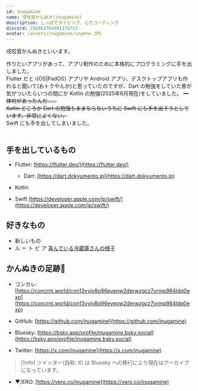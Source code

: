 ```yaml
---
id: inugamine
name: 戌咬音かんぬき(inugaminé)
description: しっぽでタイピング、心でコーディング
discord: 258883784991178753
avatar: /assets/inugamine/ingmne.JPG
---
```


戌咬音かんぬきといいます。

作りたいアプリがあって、アプリ制作のために本格的にプログラミングに手を出しました。<br/>
Flutter だと i\{OS|PadOS\} アプリや Android アプリ、デスクトップアプリも作れると聞いて(おトクやんか)と思っていたのですが、Dart の勉強をしていた筈が気がついたらいつの間にか Kotlin の勉強(2025年6月現在)をしていました。 ~~一体何があったんだ......~~ <br/>
~~Kotlin どころか Dart の勉強もままならないうちに Swift にも手を出そうとしています。非常によくない。~~ <br/>
Swift にも手を出してしまいました。<br/>
<br/>

## 手を出しているもの
- Flutter: [https://flutter.dev/](https://flutter.dev/)
    - Dart: [https://dart.dokyumento.jp](https://dart.dokyumento.jp)

- Kotlin

- Swift [https://developer.apple.com/jp/swift/](https://developer.apple.com/jp/swift/)


## 好きなもの
- 新しいもの
- ル ー ト ビ ア
[喜んでいる冷蔵庫さんの様子](https://x.com/inugamine/status/1672460551824506885)


## かんぬきの足跡🐾
- コンカレ: [https://concrnt.world/con13yvjv8q96evepw2derwzgcz7yrmp984ldq0exp](https://concrnt.world/con13yvjv8q96evepw2derwzgcz7yrmp984ldq0exp)
- GitHub: [https://github.com/inugamine](https://github.com/inugamine)

- Bluesky: [https://bsky.app/profile/inugamine.bsky.social](https://bsky.app/profile/inugamine.bsky.social)
- Twitter: [https://x.com/inugamine](https://x.com/inugamine)
> [!info]
> ツイッター(自称: X) は Bluesky への移行により現在はアーカイブになっています。

- ▼/ERO: [https://vero.co/inugamine](https://vero.co/inugamine)
